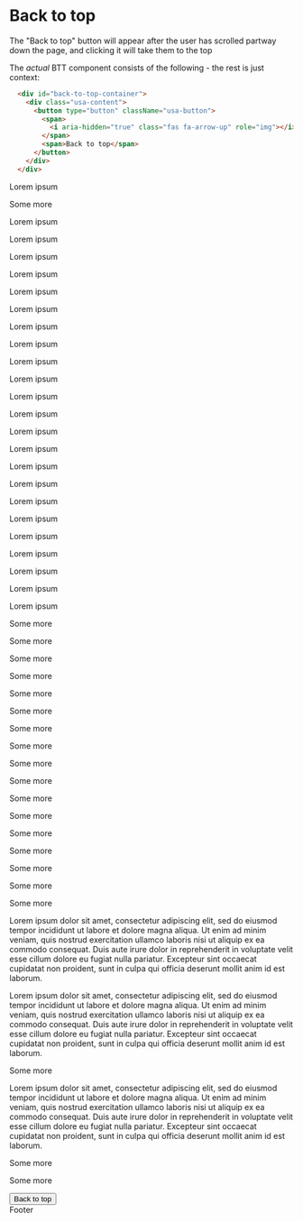 
<Meta title="Components/Back to top" />

# Back to top

The "Back to top" button will appear after the user has scrolled partway down the page, and clicking it will take them to the top

The _actual_ BTT component consists of the following - the rest is just context:

```html
  <div id="back-to-top-container">
    <div class="usa-content">
      <button type="button" className="usa-button">
        <span>
          <i aria-hidden="true" class="fas fa-arrow-up" role="img"></i>
        </span>
        <span>Back to top</span>
      </button>
    </div>
  </div>
```

<Canvas>
  <Story name="default">
  <div class="usa-content">
    <main>
      <p>Lorem ipsum</p>
      <p>Some more</p>
      <p>Lorem ipsum</p>
      <p>Lorem ipsum</p>
      <p>Lorem ipsum</p>
      <p>Lorem ipsum</p>
      <p>Lorem ipsum</p>
      <p>Lorem ipsum</p>
      <p>Lorem ipsum</p>
      <p>Lorem ipsum</p>
      <p>Lorem ipsum</p>
      <p>Lorem ipsum</p>
      <p>Lorem ipsum</p>
      <p>Lorem ipsum</p>
      <p>Lorem ipsum</p>
      <p>Lorem ipsum</p>
      <p>Lorem ipsum</p>
      <p>Lorem ipsum</p>
      <p>Lorem ipsum</p>
      <p>Lorem ipsum</p>
      <p>Lorem ipsum</p>
      <p>Lorem ipsum</p>
      <p>Lorem ipsum</p>
      <p>Lorem ipsum</p>
      <p>Lorem ipsum</p>
      <p>Some more</p>
      <p>Some more</p>
      <p>Some more</p>
      <p>Some more</p>
      <p>Some more</p>
      <p>Some more</p>
      <p>Some more</p>
      <p>Some more</p>
      <p>Some more</p>
      <p>Some more</p>
      <p>Some more</p>
      <p>Some more</p>
      <p>Some more</p>
      <p>Some more</p>
      <p>Some more</p>
      <p>Some more</p>
      <p>Some more</p>
      <p>Lorem ipsum dolor sit amet, consectetur adipiscing elit, sed do eiusmod tempor incididunt ut labore et dolore magna aliqua. Ut enim ad minim veniam, quis nostrud exercitation ullamco laboris nisi ut aliquip ex ea commodo consequat. Duis aute irure dolor in reprehenderit in voluptate velit esse cillum dolore eu fugiat nulla pariatur. Excepteur sint occaecat cupidatat non proident, sunt in culpa qui officia deserunt mollit anim id est laborum.</p>
      <p>Lorem ipsum dolor sit amet, consectetur adipiscing elit, sed do eiusmod tempor incididunt ut labore et dolore magna aliqua. Ut enim ad minim veniam, quis nostrud exercitation ullamco laboris nisi ut aliquip ex ea commodo consequat. Duis aute irure dolor in reprehenderit in voluptate velit esse cillum dolore eu fugiat nulla pariatur. Excepteur sint occaecat cupidatat non proident, sunt in culpa qui officia deserunt mollit anim id est laborum.</p>
      <p>Some more</p>
      <p>Lorem ipsum dolor sit amet, consectetur adipiscing elit, sed do eiusmod tempor incididunt ut labore et dolore magna aliqua. Ut enim ad minim veniam, quis nostrud exercitation ullamco laboris nisi ut aliquip ex ea commodo consequat. Duis aute irure dolor in reprehenderit in voluptate velit esse cillum dolore eu fugiat nulla pariatur. Excepteur sint occaecat cupidatat non proident, sunt in culpa qui officia deserunt mollit anim id est laborum.</p>
      <p>Some more</p>
      <p>Some more</p>
    </main>
    <div id="back-to-top-container">
        <div class="usa-content">
          <button type="button" className="usa-button">
            <span>
              <i aria-hidden="true" class="fas fa-arrow-up" role="img"></i>
            </span>
            <span>Back to top</span>
          </button>
        </div>
    </div>
  </div>
  <div id="footerNav" style={{backgroundColor: "#112e51", color: "white", padding: "4em"}}>Footer</div>
  </Story>
</Canvas>

